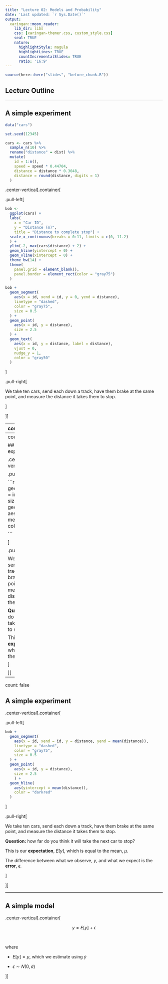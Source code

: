 ```yaml
---
title: "Lecture 02: Models and Probability"  
date: 'Last updated: `r Sys.Date()`'
output:
  xaringan::moon_reader:
    lib_dir: libs
    css: [xaringan-themer.css, custom_style.css]
    seal: TRUE
    nature:
      highlightStyle: magula
      highlightLines: TRUE
      countIncrementalSlides: TRUE
      ratio: '16:9'
---
```


```r
source(here::here("slides", "before_chunk.R"))
```

## Lecture Outline





---

## A simple experiment

```r

data("cars")

set.seed(12345)

cars <- cars %>% 
  sample_n(10) %>% 
  rename("distance" = dist) %>% 
  mutate(
    id = 1:n(),
    speed = speed * 0.44704,
    distance = distance * 0.3048,
    distance = round(distance, digits = 1)
  )

```

.center-vertical[.container[

.pull-left[

```r

bob <-
  ggplot(cars) +
  labs(
    x = "Car ID", 
    y = "Distance (m)", 
    title = "Distance to complete stop") +
  scale_x_continuous(breaks = 0:11, limits = c(0, 11.2)
  ) + 
  ylim(-2, max(cars$distance) + 2) +
  geom_hline(yintercept = 0) +
  geom_vline(xintercept = 0) +
  theme_bw(14) +
  theme(
    panel.grid = element_blank(),
    panel.border = element_rect(color = "gray75")
  )

bob + 
  geom_segment(
    aes(x = id, xend = id, y = 0, yend = distance),
    linetype = "dashed",
    color = "gray75",
    size = 0.5
  ) +
  geom_point(
    aes(x = id, y = distance),
    size = 2.5
  ) +
  geom_text(
    aes(x = id, y = distance, label = distance),
    vjust = 0,
    nudge_y = 1,
    color = "gray50"
  )

```

]

.pull-right[

We take ten cars, send each down a track, have them brake at the same point, and measure the distance it takes them to stop.  

]

]]


---
count: false

## A simple experiment

.center-vertical[.container[

.pull-left[

```r

bob + 
  geom_segment(
    aes(x = id, xend = id, y = 0, yend = distance),
    linetype = "dashed",
    color = "gray75",
    size = 0.5
  ) +
  geom_point(
    aes(x = id, y = distance),
    size = 2.5
    ) +
  geom_text(
    aes(x = id, y = distance, label = distance),
    vjust = 0,
    nudge_y = 1,
    color = "gray50"
  ) +
  annotate(
    geom = "segment", 
    x = 11, y = 0,
    xend = 11, yend = 5,
    size = 0.5,
    linetype = "dashed",
    color = "darkred"
  ) +
  annotate(
    geom = "text", 
    x = 11, y = 6.5,
    label = "?",
    size = 10,
    color = "darkred"
  )

```

]

.pull-right[

We take ten cars, send each down a track, have them brake at the same point, and measure the distance it takes them to stop.  

__Question:__ how far do you think it will take the next car to stop?

]

]]


---
count: false

## A simple experiment

.center-vertical[.container[

.pull-left[

```r

bob + 
  geom_point(
    aes(x = id, y = distance),
    size = 2.5
    ) +
  geom_hline(
    aes(yintercept = mean(distance)),
    color = "darkred"
  )

```

]

.pull-right[

We take ten cars, send each down a track, have them brake at the same point, and measure the distance it takes them to stop.  

__Question:__ how far do you think it will take the next car to stop?

This is our __expectation__, $E[y]$, which is equal to the mean, $\mu$.

]

]]



---
count: false

## A simple experiment

.center-vertical[.container[

.pull-left[

```r

bob + 
  geom_segment(
    aes(x = id, xend = id, y = distance, yend = mean(distance)),
    linetype = "dashed",
    color = "gray75",
    size = 0.5
  ) +
  geom_point(
    aes(x = id, y = distance),
    size = 2.5
    ) +
  geom_hline(
    aes(yintercept = mean(distance)),
    color = "darkred"
  )

```

]

.pull-right[

We take ten cars, send each down a track, have them brake at the same point, and measure the distance it takes them to stop.  

__Question:__ how far do you think it will take the next car to stop?

This is our __expectation__, $E[y]$, which is equal to the mean, $\mu$.

The difference between what we observe, $y$, and what we expect is the __error__, $\epsilon$.

]

]]


---

## A simple model

.center-vertical[.container[

$$y = E[y] + \epsilon$$

<br>

where

* $E[y] = \mu$, which we estimate using $\bar{y}$  

* $\epsilon \sim N(0, \sigma)$

]]
